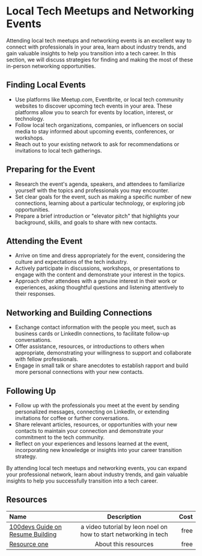 # Local Tech Meetups and Networking Events

Attending local tech meetups and networking events is an excellent way to connect with professionals in your area,
learn about industry trends, and gain valuable insights to help you transition into a tech career. In this section, we will discuss strategies for finding and making the most of these in-person networking opportunities.

## Finding Local Events

- Use platforms like Meetup.com, Eventbrite, or local tech community websites to discover upcoming tech events in your area.
  These platforms allow you to search for events by location, interest, or technology.
- Follow local tech organizations, companies, or influencers on social media to stay informed about upcoming events,
  conferences, or workshops.
- Reach out to your existing network to ask for recommendations or invitations to local tech gatherings.

## Preparing for the Event

- Research the event's agenda, speakers, and attendees to familiarize yourself with the topics and professionals you may
  encounter.
- Set clear goals for the event, such as making a specific number of new connections, learning about a particular technology,
  or exploring job opportunities.
- Prepare a brief introduction or "elevator pitch" that highlights your background, skills, and goals to share with new contacts.

## Attending the Event

- Arrive on time and dress appropriately for the event, considering the culture and expectations of the tech industry.
- Actively participate in discussions, workshops, or presentations to engage with the content and demonstrate your interest
  in the topics.
- Approach other attendees with a genuine interest in their work or experiences, asking thoughtful questions and listening
  attentively to their responses.

## Networking and Building Connections

- Exchange contact information with the people you meet, such as business cards or LinkedIn connections, to facilitate
  follow-up conversations.
- Offer assistance, resources, or introductions to others when appropriate, demonstrating your willingness to support
  and collaborate with fellow professionals.
- Engage in small talk or share anecdotes to establish rapport and build more personal connections with your new contacts.

## Following Up

- Follow up with the professionals you meet at the event by sending personalized messages, connecting on LinkedIn, or
  extending invitations for coffee or further conversations.
- Share relevant articles, resources, or opportunities with your new contacts to maintain your connection and demonstrate
  your commitment to the tech community.
- Reflect on your experiences and lessons learned at the event, incorporating new knowledge or insights into your career
  transition strategy.

By attending local tech meetups and networking events, you can expand your professional network, learn about industry
trends, and gain valuable insights to help you successfully transition into a tech career.

## Resources

| Name   | Description | Cost |
| :----- | :----: | ----: |
| [100devs Guide on Resume Building](https://www.youtube.com/watch?v=OaglXfjsBaE&t=1s)    |  a video tutorial by leon noel on how to start networking in tech    |   free |
| [Resource one](https://example.com/)    |  About this resources   |   free |